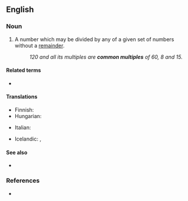 ==English==

===Noun===
{{en-noun}}

# {{lb|en|mathematics}} A number which may be divided by any of a given set of numbers without a [[remainder]].
#: ''120 and all its multiples are '''common multiples''' of 60, 8 and 15.''

====Related terms====
* {{l|en|least common multiple}}

====Translations====
{{trans-top|in math}}
* Finnish: {{t|fi|yhteinen jaettava}}
* Hungarian: {{t|hu|közös többszörös}}
{{trans-mid}}
* Italian: {{t|it|multiplo comune|m}}
{{trans-bottom}}

{{checktrans-top}}
* Icelandic: {{t-check|is|samfeldi|n}}, {{t-check|is|sameiginlegt margfeldi|n}}
{{trans-mid}}
{{trans-bottom}}

====See also====
* {{l|en|common divisor}}

===References===
* {{R:American Heritage 2000}}
